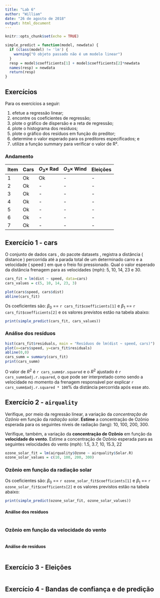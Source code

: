 ```yaml
---
title: "Lab 6"
author: "William"
date: "26 de agosto de 2018"
output: html_document
---
```


```r
knitr::opts_chunk$set(echo = TRUE)

simple_predict = function(model, newdata) {
  if (class(model) != 'lm') {
    warning("O objeto passado não é um modelo linear")
  }
  resp = model$coefficients[1] + model$coefficients[2]*newdata
  names(resp) = newdata
  return(resp)
}

```

## Exercícios

Para os exercícios a seguir: 

1. efetue a regressão linear; 
2. encontre os coeficientes de regressão; 
3. plote o gráfico de dispersão e a reta de regressão; 
4. plote o histograma dos resíduos; 
5. plote o gráfico dos resíduos em função do preditor; 
6. determine o valor esperado para os preditores especificados; e 
7. utilize a função summary para verificar o valor de R².

### Andamento

Item |  Cars | $O_3 \times$ Rad | $O_3 \times$ Wind | Eleições | Bandas
-----|-------|------------|----------|--------
1    | Ok | Ok | - | -| -  
2    | Ok | - | - | - | - 
3    | Ok | - | - | - | - 
4    | Ok | - | - | - | - 
5    | Ok | - | - | - | - 
6    | Ok | - | - | - | - 
7    | Ok | - | - | - | - 

## Exercício 1 - cars

O conjunto de dados cars , do pacote datasets , registra a distância ( distance ) percorrida até a parada total de um determinado carro e a velocidade ( speed ) em que o freio foi pressionado. Qual o valor esperado da distância frenagem para as velocidades (mph): 5, 10, 14, 23 e 30.

```r
cars_fit = lm(dist ~ speed, data=cars)
cars_values = c(5, 10, 14, 23, 3)

plot(cars$speed, cars$dist)
abline(cars_fit)
```

Os coeficientes são: $\beta_0$ == `r cars_fit$coefficients[1]` e $\beta_1$ == `r cars_fit$coefficients[2]` e os valores previstos estão na tabela abaixo:

```r
print(simple_predict(cars_fit, cars_values))
```
### Análise dos resíduos

```r
hist(cars_fit$residuals, main = "Resíduos de lm(dist ~ speed, cars)")
plot(x=cars$speed, y=cars_fit$residuals)
abline(0,0)
cars_summ = summary(cars_fit)
print(cars_summ)
```

O valor de $R^2$ é `r cars_summ$r.squared` e o $R^2$ ajustado é `r cars_summ$adj.r.squared`, o que pode ser interpretado como sendo a velocidade no momento da frenagem responsável por explicar `r cars_summ$adj.r.squared * 100`% da distância percorrida após esse ato.

## Exercício 2 - `airquality`

Verifique, por meio da regressão linear, a variação da *concentração de Ozônio* em função da *radiação solar*. **Estime** a concentração de Ozônio esperada para os seguintes níveis de radiação (lang): 10, 100, 200, 300.

Verifique, também, a variação da **concentração de Ozônio** em função da **velocidade do vento**. Estime a concentração de Ozônio esperada para as seguintes velocidades do vento (mph): 1.5, 3.7, 10, 15.3, 22

```r
ozone_solar_fit = lm(airquality$Ozone ~ airquality$Solar.R)
ozone_solar_values = c(10, 100, 200, 300)
```

### Ozônio em função da radiação solar

Os coeficientes são: $\beta_0$ == `r ozone_solar_fit$coefficients[1]` e $\beta_1$ == `r ozone_solar_fit$coefficients[2]` e os valores previstos estão na tabela abaixo:

```r
print(simple_predict(ozone_solar_fit, ozone_solar_values))
```

#### Análise dos resíduos
```r
```

### Ozônio em função da velocidade do vento
```r
```
#### Análise de resíduos
```r
```
## Exercício 3 - Eleições
```r
```

## Exercício 4 - Bandas de confiança e de predição